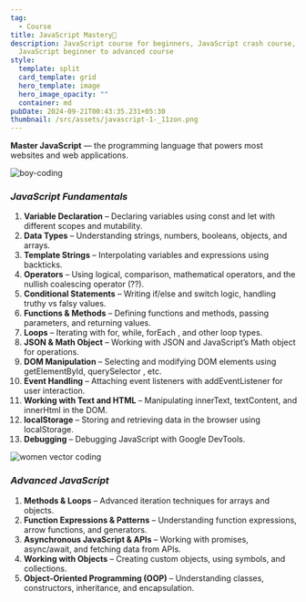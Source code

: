 ```yaml
---
tag:
  - Course
title: JavaScript Mastery🎯
description: JavaScript course for beginners, JavaScript crash course,
  JavaScript beginner to advanced course
style:
  template: split
  card_template: grid
  hero_template: image
  hero_image_opacity: ""
  container: md
pubDate: 2024-09-21T00:43:35.231+05:30
thumbnail: /src/assets/javascript-1-_11zon.png
---
```

**Master JavaScript** — the programming language that powers most websites and web applications.

![boy-coding](/src/assets/2151005751_11zon.jpg)

### ***JavaScript Fundamentals***

1. **Variable Declaration** – Declaring variables using const and let with different scopes and mutability.
1. **Data Types** – Understanding strings, numbers, booleans, objects, and arrays.
1. **Template Strings** – Interpolating variables and expressions using backticks.
1. **Operators** – Using logical, comparison, mathematical operators, and the nullish coalescing operator (??).
1. **Conditional Statements** – Writing if/else and switch logic, handling truthy vs falsy values.
1. **Functions & Methods** – Defining functions and methods, passing parameters, and returning values.
1. **Loops** – Iterating with for, while, forEach , and other loop types.
1. **JSON & Math Object** – Working with JSON and JavaScript’s Math object for operations.
1. **DOM Manipulation** – Selecting and modifying DOM elements using getElementById, querySelector , etc.
1. **Event Handling** – Attaching event listeners with addEventListener for user interaction.
1. **Working with Text and HTML** – Manipulating innerText, textContent, and innerHtml in the DOM.
1. **localStorage** – Storing and retrieving data in the browser using localStorage.
1. **Debugging** – Debugging JavaScript with Google DevTools.

![women vector coding](/src/assets/website-creator-concept-illustration-1-_11zon.png)

### ***Advanced JavaScript***

1. **Methods & Loops** – Advanced iteration techniques for arrays and objects.
1. **Function Expressions & Patterns** – Understanding function expressions, arrow functions, and generators.
1. **Asynchronous JavaScript & APIs** – Working with promises, async/await, and fetching data from APIs.
1. **Working with Objects** – Creating custom objects, using symbols, and collections.
1. **Object-Oriented Programming (OOP)** – Understanding classes, constructors, inheritance, and encapsulation.




